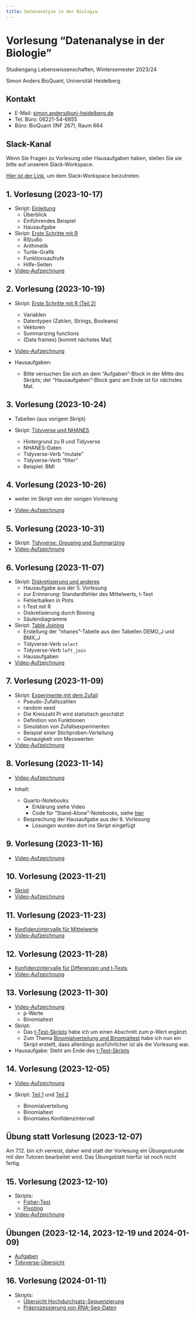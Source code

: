 ```yaml
---
title: Datenanalyse in der Biologie
---
```


# Vorlesung "Datenanalyse in der Biologie"

Studiengang Lebenswissenschaften, Wintersemester 2023/24

Simon Anders 
BioQuant, Universität Heidelberg

## Kontakt

- E-Mail: [simon.anders@uni-heidelberg.de](mailto:simon.anders@uni-heidelberg.de)
- Tel. Büro: 06221-54-6855
- Büro: BioQuant (INF 267), Raum 664

## Slack-Kanal

Wenn Sie Fragen zu Vorlesung oder Hausaufgaben haben,
stellen Sie sie bitte auf unserem Slack-Workspace.

[Hier ist der Link](https://join.slack.com/t/datenanalyse-2324/shared_invite/zt-26uu6cib4-jKabBKFrUhdpH_6gI5b6Fg), um dem Slack-Workspace beizutreten.

## 1. Vorlesung (2023-10-17)

- Skript: [Einleitung](lecture_1.html)
  - Überblick
  - Einführendes Beispiel
  - Hausaufgabe
  
- Skript: [Erste Schritte mit R](lecture_1_first_steps_with_r.html)
  - RStudio
  - Arithmetik
  - Turtle-Grafik
  - Funktionsaufrufe
  - Hilfe-Seiten
  
- [Video-Aufzeichnung](https://youtu.be/MjsbbwuwVSg)

## 2. Vorlesung (2023-10-19)

- Skript: [Erste Schritte mit R (Teil 2)](first_steps_part_2.html)
  - Variablen
  - Datentypen (Zahlen, Strings, Booleans)
  - Vektoren
  - Summarizing functions
  - (Data frames)  [kommt nächstes Mal]

- [Video-Aufzeichnung](https://youtu.be/nB-i08IA-3M)

- Hausaufgaben:
  - Bitte versuchen Sie sich an dem "Aufgaben"-Block in der Mitte des Skripts; der "Hausaufgaben"-Block ganz am Ende ist für nächstes Mal.

## 3. Vorlesung (2023-10-24)  

- Tabellen (aus vorigem Skript)

- Skript: [Tidyverse und NHANES](tidyverse_1.html)
  - Hintergrund zu R und Tidyverse
  - NHANES-Daten
  - Tidyverse-Verb "mutate"  
  - Tidyverse-Verb "filter"
  - Beispiel: BMI
  
## 4. Vorlesung (2023-10-26)    
  
- weiter im Skript von der vorigen Vorlesung  
  
- [Video-Aufzeichnung](https://youtu.be/-S_d9L5IAKw)  

## 5. Vorlesung (2023-10-31)    
  
- Skript: [Tidyverse: Grouping und Summarizing](tidyverse_group_by_and_summarise.html)
- [Video-Aufzeichnung](https://youtu.be/-kitjlamb_M)

## 6. Vorlesung (2023-11-07)

- Skript: [Diskretisierung und anderes](diskretisierung.html)
  - Hausaufgabe aus der 5. Vorlesung
  - zur Erinnerung: Standardfehler des Mittelwerts, t-Test
  - Fehlerbalken in Plots
  - t-Test mit R
  - Diskretisierung durch Binning
  - Säulendiagramme
  
- Skript: [Table Joining](left_join.html)  
  - Erstellung der "nhanes"-Tabelle aus den Tabellen DEMO_J und BMX_J
  - Tidyverse-Verb `select` 
  - Tidyverse-Verb `left_join`
  - Hausaufgaben
  
- [Video-Aufzeichnung](https://youtu.be/XV7wt6fNm48)  

## 7. Vorlesung (2023-11-09)

- Skript: [Experimente mit dem Zufall](experimenting_with_randomness.html)
  - Pseudo-Zufallszahlen
  - random seed
  - Die Kreiszahl Pi wird statistisch geschätzt
  - Definition von Funktionen
  - Simulation von Zufallsexperimenten
  - Beispiel einer Stichproben-Verteilung
  - Genauigkeit von Messwerten
  
- [Video-Aufzeichnung](https://youtu.be/lLYGHSSK4xg)

## 8. Vorlesung (2023-11-14)

- [Video-Aufzeichnung](https://youtu.be/R5NSLkzS0Bo)

- Inhalt:
  - Quarto-Notebooks
    - Erklärung siehe Video
    - Code für "Stand-Alone"-Notebooks, siehe [hier](https://hackmd.io/@simon-anders/HkVpu1koj)
  - Besprechung der Hausaufgabe aus der 6. Vorlesung
     - Lösungen wurden dort ins Skript eingefügt
     
## 9. Vorlesung (2023-11-16)

- [Video-Aufzeichnung](https://youtu.be/_alJjmQiyoY)

## 10. Vorlesung (2023-11-21)

- [Skript](norm2.html)
- [Video-Aufzeichnung](https://youtu.be/PGaBccIEw0E)
  
## 11. Vorlesung (2023-11-23)

- [Konfidenzintervalle für Mittelwerte](confint.html)
- [Video-Aufzeichnung](https://youtu.be/iZEdPxkKvmA)

## 12. Vorlesung (2023-11-28)

- [Konfidenzintervalle für Differenzen und t-Tests](ttest.html)
- [Video-Aufzeichnung](https://youtu.be/mLfHauS34Vo)

## 13. Vorlesung (2023-11-30)

- [Video-Aufzeichnung](https://youtu.be/LLWE3NGHzmU)
  - p-Werte
  - Binomialtest
  
- Skript:
  - Das [t-Test-Skripts](ttest.html) habe ich um einen Abschnitt zum p-Wert ergänzt.
  - Zum Thema [Binomialverteilung und Binomialtest](binom.html) habe ich nun ein Skript erstellt, dass allerdings ausführlicher ist als die Vorlesung war. 
  
- Hausaufgabe: Steht am Ende des [t-Test-Skripts](ttest.html)  

## 14. Vorlesung (2023-12-05)

- [Video-Aufzeichnung](https://youtu.be/fQvCHSWmv3I)

- Skript: [Teil 1](binom.html) und [Teil 2](binom_ci.html)
  - Binomialverteilung
  - Binomialtest
  - Binomiales Konfidenzintervall

## Übung statt Vorlesung (2023-12-07)

Am 7.12. bin ich verreist, daher wird statt der Vorlesung ein Übungsstunde mit den Tutoren bearbeitet wird. Das Übungsblatt hierfür ist noch nicht fertig.

## 15. Vorlesung (2023-12-10)

- Skripts:
  - [Fisher-Test](fisher_test.html)
  - [Pivoting](pivoting.html)
  
- [Video-Aufzeichnung](https://youtu.be/qODjWFiiuzE)  

## Übungen (2023-12-14, 2023-12-19 und 2024-01-09)

- [Aufgaben](uebungen.html)
- [Tidyverse-Übersicht](uebersicht.html)


## 16. Vorlesung (2024-01-11)

- Skripts:
  - [Übersicht Hochdurchsatz-Sequenzierung](seq_intro.html)
  - [Präprozessierung von RNA-Seq-Daten](alignment.html)

